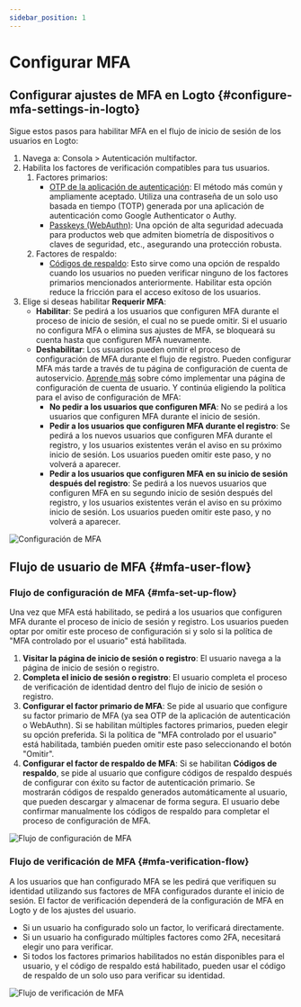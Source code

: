 ```yaml
---
sidebar_position: 1
---
```


# Configurar MFA

## Configurar ajustes de MFA en Logto \{#configure-mfa-settings-in-logto}

Sigue estos pasos para habilitar MFA en el flujo de inicio de sesión de los usuarios en Logto:

1. Navega a: <CloudLink to="/mfa">Consola > Autenticación multifactor</CloudLink>.
2. Habilita los factores de verificación compatibles para tus usuarios.
   1. Factores primarios:
      - [OTP de la aplicación de autenticación](/end-user-flows/mfa/authenticator-app-otp): El método más común y ampliamente aceptado. Utiliza una contraseña de un solo uso basada en tiempo (TOTP) generada por una aplicación de autenticación como Google Authenticator o Authy.
      - [Passkeys (WebAuthn)](/end-user-flows/mfa/webauthn): Una opción de alta seguridad adecuada para productos web que admiten biometría de dispositivos o claves de seguridad, etc., asegurando una protección robusta.
   2. Factores de respaldo:
      - [Códigos de respaldo](/end-user-flows/mfa/backup-codes): Esto sirve como una opción de respaldo cuando los usuarios no pueden verificar ninguno de los factores primarios mencionados anteriormente. Habilitar esta opción reduce la fricción para el acceso exitoso de los usuarios.
3. Elige si deseas habilitar **Requerir MFA**:
   - **Habilitar**: Se pedirá a los usuarios que configuren MFA durante el proceso de inicio de sesión, el cual no se puede omitir. Si el usuario no configura MFA o elimina sus ajustes de MFA, se bloqueará su cuenta hasta que configuren MFA nuevamente.
   - **Deshabilitar**: Los usuarios pueden omitir el proceso de configuración de MFA durante el flujo de registro. Pueden configurar MFA más tarde a través de tu página de configuración de cuenta de autoservicio. [Aprende más](/end-user-flows/account-settings/) sobre cómo implementar una página de configuración de cuenta de usuario. Y continúa eligiendo la política para el aviso de configuración de MFA:
     - **No pedir a los usuarios que configuren MFA**: No se pedirá a los usuarios que configuren MFA durante el inicio de sesión.
     - **Pedir a los usuarios que configuren MFA durante el registro**: Se pedirá a los nuevos usuarios que configuren MFA durante el registro, y los usuarios existentes verán el aviso en su próximo inicio de sesión. Los usuarios pueden omitir este paso, y no volverá a aparecer.
     - **Pedir a los usuarios que configuren MFA en su inicio de sesión después del registro**: Se pedirá a los nuevos usuarios que configuren MFA en su segundo inicio de sesión después del registro, y los usuarios existentes verán el aviso en su próximo inicio de sesión. Los usuarios pueden omitir este paso, y no volverá a aparecer.

![Configuración de MFA](./assets/configure-mfa.png)

## Flujo de usuario de MFA \{#mfa-user-flow}

### Flujo de configuración de MFA \{#mfa-set-up-flow}

Una vez que MFA está habilitado, se pedirá a los usuarios que configuren MFA durante el proceso de inicio de sesión y registro. Los usuarios pueden optar por omitir este proceso de configuración si y solo si la política de "MFA controlado por el usuario" está habilitada.

1. **Visitar la página de inicio de sesión o registro**: El usuario navega a la página de inicio de sesión o registro.
2. **Completa el inicio de sesión o registro**: El usuario completa el proceso de verificación de identidad dentro del flujo de inicio de sesión o registro.
3. **Configurar el factor primario de MFA**: Se pide al usuario que configure su factor primario de MFA (ya sea OTP de la aplicación de autenticación o WebAuthn). Si se habilitan múltiples factores primarios, pueden elegir su opción preferida. Si la política de "MFA controlado por el usuario" está habilitada, también pueden omitir este paso seleccionando el botón "Omitir".
4. **Configurar el factor de respaldo de MFA**: Si se habilitan **Códigos de respaldo**, se pide al usuario que configure códigos de respaldo después de configurar con éxito su factor de autenticación primario. Se mostrarán códigos de respaldo generados automáticamente al usuario, que pueden descargar y almacenar de forma segura. El usuario debe confirmar manualmente los códigos de respaldo para completar el proceso de configuración de MFA.

![Flujo de configuración de MFA](./assets/link-mfa.png)

### Flujo de verificación de MFA \{#mfa-verification-flow}

A los usuarios que han configurado MFA se les pedirá que verifiquen su identidad utilizando sus factores de MFA configurados durante el inicio de sesión. El factor de verificación dependerá de la configuración de MFA en Logto y de los ajustes del usuario.

- Si un usuario ha configurado solo un factor, lo verificará directamente.
- Si un usuario ha configurado múltiples factores como 2FA, necesitará elegir uno para verificar.
- Si todos los factores primarios habilitados no están disponibles para el usuario, y el código de respaldo está habilitado, pueden usar el código de respaldo de un solo uso para verificar su identidad.

![Flujo de verificación de MFA](./assets/verify-mfa.png)

